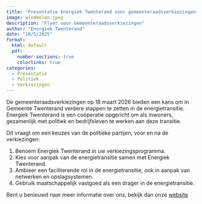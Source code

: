 ```yaml
---
title: "Presentatie Energiek Twenterand voor gemeenteraadsverkiezingen 2026"
image: windmolen.jpeg
description: "Flyer voor Gemeenteraadsverkiezingen"
author: "Energiek Twenterand"
date: "10/5/2025"
format:
  html: default
  pdf:
    number-sections: true
    colorlinks: true
categories:
  - Presentatie
  - Politiek
  - Verkiezingen
---
```


De gemeenteraadsverkiezingen op 18 maart 2026 bieden een kans om in Gemeente Twenterand verdere stappen te zetten in de energietransitie. Energiek Twenterand is een coöperatie opgericht om als inwoners, gezamenlijk met politiek en bedrijfsleven te werken aan deze transitie. 

Dit vraagt om een keuzes van de politieke partijen, voor en na de verkiezingen:

1. Benoem Energiek Twenterand in uw verkiezingsprogramma. 
2. Kies voor aanpak van de energietransitie samen met Energiek Twenterand. 
3. Ambieer een faciliterende rol in de energietransitie, ook in aanpak van netwerken en opslagsystemen. 
4. Gebruik maatschappelijk vastgoed als een drager in de energietransitie. 


Bent u benieuwd naar meer informatie over ons, bekijk dan onze [website](https://energiektwenterand.nl)











